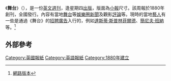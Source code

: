 {{expand|time=2010-06-28T23:58:28+00:00}}
{{Infobox Newspaper
| name = The Stage
| image = [[File:The_Stage_cover.jpg|200px]]
| caption =
| type = 在線及週刊[[新聞報紙|新聞報紙]]
| format = 網站、[[小型報|小型報]]、[[媒體公司|媒體公司]]
| foundation = 1880年2月1日
| ceased publication =
| price = [[英鎊|£]]1.70
| owners = 舞臺媒體有限公司（The Stage Media Company Limited）
| publisher = 
舞臺媒體有限公司（The Stage Media Company Limited）| editor = [http://www.linkedin.com/profile/view?id=105505788&locale=en_US&trk=tyah Brian Attwood]
| chiefeditor =
| assoceditor =
| staff =
| language = [[英語|英語]]
| political =
| circulation = 每月250,000份<ref>[http://www.thestage.co.uk/connect/faq/faq001.php The Stage / Advice] {{webarchive|url=https://web.archive.org/web/20131029223238/http://www.thestage.co.uk/connect/faq/faq001.php |date=2013-10-29 }}</ref>
| headquarters = 倫敦，47 Bermondsey Street，Stage House
| oclc =
| ISSN = 0038-9099
| website = [http://www.thestage.co.uk/ www.thestage.co.uk]
}}
《'''舞台'''》（{{lang-en|The Stage}}），是一份[[英文|英文]][[週刊|週刊]]，逢星期四[[出版|出版]]，版面為[[小報|小報]]尺寸。該周報於1880年創刊，全國發行。內容有當地[[舞台|舞台]]等[[娛樂圈|娛樂圈]][[新聞|新聞]]及觀影[[評論|評論]]等。現時的當地[[藝人|藝人]]有一些是通過《舞台》的[[招聘|招聘]][[廣告|廣告]]入行的，例如[[達斯蒂·斯普林菲爾德|達斯蒂·斯普林菲爾德]]、[[簡尼夫·班納|簡尼夫·班納]]等。<ref>[http://www.thestage.co.uk/ 網路版本]</ref>

== 外部參考 ==
{{reflist}}

[[Category:英國報紙|Category:英國報紙]]
[[Category:英語報紙|Category:英語報紙]]
[[Category:1880年建立|Category:1880年建立]]